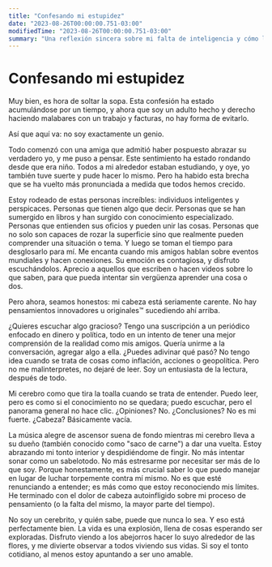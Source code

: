 ```yaml
---
title: "Confesando mi estupidez"
date: "2023-08-26T00:00:00.751-03:00"
modifiedTime: "2023-08-26T00:00:00.751-03:00"
summary: "Una reflexión sincera sobre mi falta de inteligencia y cómo la estoy manejando."
---
```


# Confesando mi estupidez

Muy bien, es hora de soltar la sopa. Esta confesión ha estado acumulándose por un tiempo, y ahora que soy un adulto hecho y derecho haciendo malabares con un trabajo y facturas, no hay forma de evitarlo.

Así que aquí va: no soy exactamente un genio.

Todo comenzó con una amiga que admitió haber pospuesto abrazar su verdadero yo, y me puso a pensar. Este sentimiento ha estado rondando desde que era niño. Todos a mi alrededor estaban estudiando, y oye, yo también tuve suerte y pude hacer lo mismo. Pero ha habido esta brecha que se ha vuelto más pronunciada a medida que todos hemos crecido.

Estoy rodeado de estas personas increíbles: individuos inteligentes y perspicaces. Personas que tienen algo que decir. Personas que se han sumergido en libros y han surgido con conocimiento especializado. Personas que entienden sus oficios y pueden unir las cosas. Personas que no solo son capaces de rozar la superficie sino que realmente pueden comprender una situación o tema. Y luego se toman el tiempo para desglosarlo para mí. Me encanta cuando mis amigos hablan sobre eventos mundiales y hacen conexiones. Su emoción es contagiosa, y disfruto escuchándolos. Aprecio a aquellos que escriben o hacen videos sobre lo que saben, para que pueda intentar sin vergüenza aprender una cosa o dos.

Pero ahora, seamos honestos: mi cabeza está seriamente carente. No hay pensamientos innovadores u originales™ sucediendo ahí arriba.

¿Quieres escuchar algo gracioso? Tengo una suscripción a un periódico enfocado en dinero y política, todo en un intento de tener una mejor comprensión de la realidad como mis amigos. Quería unirme a la conversación, agregar algo a ella. ¿Puedes adivinar qué pasó? No tengo idea cuando se trata de cosas como inflación, acciones o geopolítica. Pero no me malinterpretes, no dejaré de leer. Soy un entusiasta de la lectura, después de todo.

Mi cerebro como que tira la toalla cuando se trata de entender. Puedo leer, pero es como si el conocimiento no se quedara; puedo escuchar, pero el panorama general no hace clic. ¿Opiniones? No. ¿Conclusiones? No es mi fuerte. ¿Cabeza? Básicamente vacía.

La música alegre de ascensor suena de fondo mientras mi cerebro lleva a su dueño (también conocido como "saco de carne") a dar una vuelta. Estoy abrazando mi tonto interior y despidiéndome de fingir. No más intentar sonar como un sabelotodo. No más estresarme por necesitar ser más de lo que soy. Porque honestamente, es más crucial saber lo que puedo manejar en lugar de luchar torpemente contra mí mismo. No es que esté renunciando a entender; es más como que estoy reconociendo mis límites. He terminado con el dolor de cabeza autoinfligido sobre mi proceso de pensamiento (o la falta del mismo, la mayor parte del tiempo).

No soy un cerebrito, y quién sabe, puede que nunca lo sea. Y eso está perfectamente bien. La vida es una explosión, llena de cosas esperando ser exploradas. Disfruto viendo a los abejorros hacer lo suyo alrededor de las flores, y me divierte observar a todos viviendo sus vidas. Si soy el tonto cotidiano, al menos estoy apuntando a ser uno amable.
